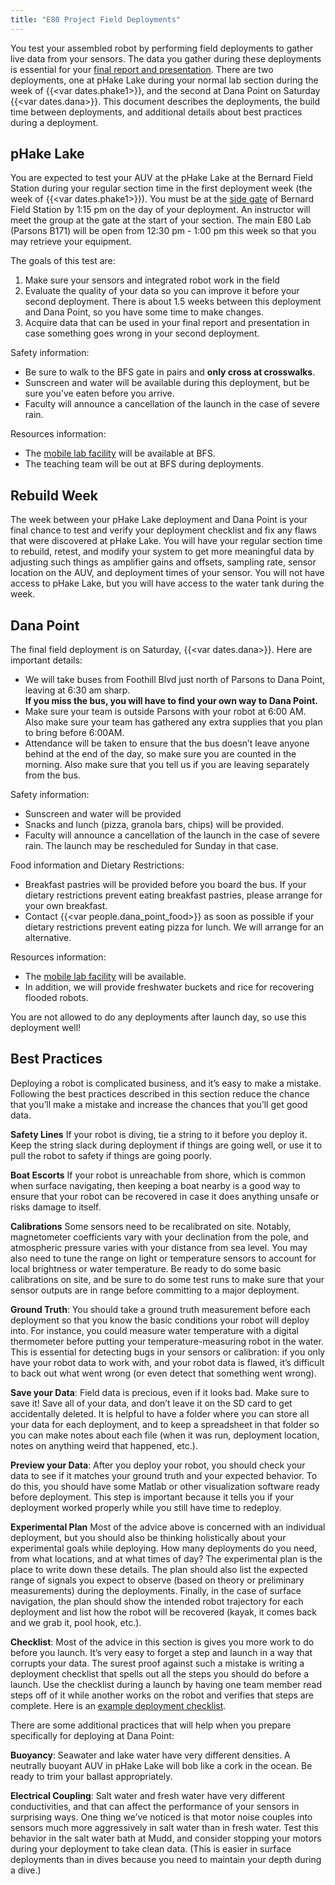 ```yaml
---
title: "E80 Project Field Deployments"
---
```


You test your assembled robot by performing field deployments to gather live data from your sensors.  The data you gather during these deployments is essential for your [final report and presentation](/project/report).  There are two deployments, one at pHake Lake during your normal lab section during the week of {{<var dates.phake1>}}, and the second at Dana Point on Saturday {{<var dates.dana>}}.  This document describes the deployments, the build time between deployments, and additional details about best practices during a deployment.


## pHake Lake

You are expected to test your AUV at the pHake Lake at the Bernard Field Station during your regular section time in the first deployment week (the week of {{<var dates.phake1>}}). You must be at the [side gate](https://drive.google.com/file/d/1wdGyp2_50KINmBhqCJby9zoKUE3Mr1cf/view?usp=sharing) of Bernard Field Station by 1:15 pm on the day of your deployment. An instructor will meet the group at the gate at the start of your section.  The main E80 Lab (Parsons B171) will be open from 12:30 pm - 1:00 pm this week so that you may retrieve your equipment.

The goals of this test are: 

1. Make sure your sensors and integrated robot work in the field
2. Evaluate the quality of your data so you can improve it before your second deployment. There is about 1.5 weeks between this deployment and Dana Point, so you have some time to make changes.
3. Acquire data that can be used in your final report and presentation in case something goes wrong in your second deployment. 

Safety information:

- Be sure to walk to the BFS gate in pairs and **only cross at crosswalks**.
- Sunscreen and water will be available during this deployment, but be sure you've eaten before you arrive.
- Faculty will announce a cancellation of the launch in the case of severe rain. 

Resources information:

- The [mobile lab facility](/reference/equipment) will be available at BFS.
- The teaching team will be out at BFS during deployments. 

## Rebuild Week 

The week between your pHake Lake deployment and Dana Point is your final chance to test and verify your deployment checklist and fix any flaws that were discovered at pHake Lake. You will have your regular section time to rebuild, retest, and modify your system to get more meaningful data by adjusting such things as amplifier gains and offsets, sampling rate, sensor location on the AUV, and deployment times of your sensor. You will not have access to pHake Lake, but you will have access to the water tank during the week.

## Dana Point

The final field deployment is on Saturday, {{<var dates.dana>}}. Here are important details:

- We will take buses from Foothill Blvd just north of Parsons to Dana Point, leaving at 6:30 am sharp. <br> **If you miss the bus, you will have to find your own way to Dana Point.**  
- Make sure your team is outside Parsons with your robot at 6:00 AM. Also make sure your team has gathered any extra supplies that you plan to bring before 6:00AM. 
- Attendance will be taken to ensure that the bus doesn't leave anyone behind at the end of the day, so make sure you are counted in the morning. Also make sure that you tell us if you are leaving separately from the bus.

Safety information:

- Sunscreen and water will be provided
- Snacks and lunch (pizza, granola bars, chips) will be provided. 
- Faculty will announce a cancellation of the launch in the case of severe rain. The launch may be rescheduled for Sunday in that case.

Food information and Dietary Restrictions:

- Breakfast pastries will be provided before you board the bus.  If your dietary restrictions prevent eating breakfast pastries, please arrange for your own breakfast.
- Contact {{<var people.dana_point_food>}} as soon as possible if your dietary restrictions prevent eating pizza for lunch. We will arrange for an alternative. 

Resources information:

- The [mobile lab facility](/reference/equipment) will be available. 
- In addition, we will provide freshwater buckets and rice for recovering flooded robots.

You are not allowed to do any deployments after launch day, so use this deployment well!


## Best Practices

Deploying a robot is complicated business, and it's easy to make a mistake.  Following the best practices described in this section reduce the chance that you'll make a mistake and increase the chances that you'll get good data.

**Safety Lines** If your robot is diving, tie a string to it before you deploy it.  Keep the string slack during deployment if things are going well, or use it to pull the robot to safety if things are going poorly.

**Boat Escorts** If your robot is unreachable from shore, which is common when surface navigating, then keeping a boat nearby is a good way to ensure that your robot can be recovered in case it does anything unsafe or risks damage to itself.

**Calibrations** Some sensors need to be recalibrated on site.  Notably, magnetometer coefficients vary with your declination from the pole, and atmospheric pressure varies with your distance from sea level.  You may also need to tune the range on light or temperature sensors to account for local brightness or water temperature.  Be ready to do some basic calibrations on site, and be sure to do some test runs to make sure that your sensor outputs are in range before committing to a major deployment.

**Ground Truth**: You should take a ground truth measurement before each deployment so that you know the basic conditions your robot will deploy into.  For instance, you could measure water temperature with a digital thermometer before putting your temperature-measuring robot in the water.  This is essential for detecting bugs in your sensors or calibration: if you only have your robot data to work with, and your robot data is flawed, it's difficult to back out what went wrong (or even detect that something went wrong).

**Save your Data**: Field data is precious, even if it looks bad.  Make sure to save it!  Save all of your data, and don't leave it on the SD card to get accidentally deleted.  It is helpful to have a folder where you can store all your data for each deployment, and to keep a spreadsheet in that folder so you can make notes about each file (when it was run, deployment location, notes on anything weird that happened, etc.).

**Preview your Data**: After you deploy your robot, you should check your data to see if it matches your ground truth and your expected behavior.  To do this, you should have some Matlab or other visualization software ready before deployment.  This step is important because it tells you if your deployment worked properly while you still have time to redeploy.

**Experimental Plan** Most of the advice above is concerned with an individual deployment, but you should also be thinking holistically about your experimental goals while deploying.  How many deployments do you need, from what locations, and at what times of day?  The experimental plan is the place to write down these details. The plan should  also list the expected range of signals you expect to observe (based on theory or preliminary measurements) during the deployments. Finally, in the case of surface navigation, the plan should show the intended robot trajectory for each deployment and list how the robot will be recovered (kayak, it comes back and we grab it, pool hook, etc.).

**Checklist**: Most of the advice in this section is gives you more work to do before you launch.  It's very easy to forget a step and launch in a way that corrupts your data.  The surest proof against such a mistake is writing a deployment checklist that spells out all the steps you should do before a launch.  Use the checklist during a launch by having one team member read steps off of it while another works on the robot and verifies that steps are complete.  Here is an [example deployment checklist](https://drive.google.com/open?id=1MWqGn4acs9HfsRtGSR8tZrp-E_IN6IH4).

There are some additional practices that will help when you prepare specifically for deploying at Dana Point:

**Buoyancy**: Seawater and lake water have very different densities. A neutrally buoyant AUV in pHake Lake will bob like a cork in the ocean.  Be ready to trim your ballast appropriately.

**Electrical Coupling**: Salt water and fresh water have very different conductivities, and that can affect the performance of your sensors in surprising ways.  One thing we've noticed is that motor noise couples into sensors much more aggressively in salt water than in fresh water.  Test this behavior in the salt water bath at Mudd, and consider stopping your motors during your deployment to take clean data.  (This is easier in surface deployments than in dives because you need to maintain your depth during a dive.)
